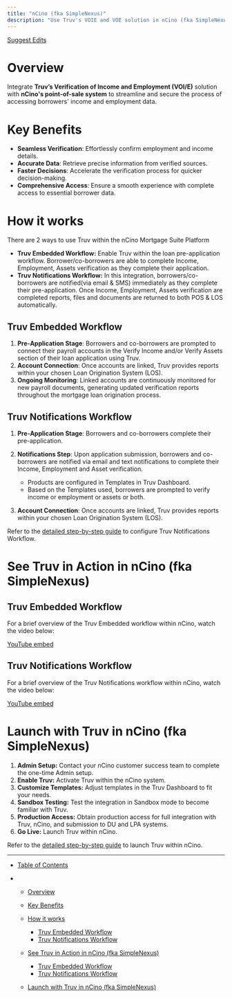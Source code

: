 ```yaml
---
title: "nCino (fka SimpleNexus)"
description: "Use Truv's VOIE and VOE solution in nCino (fka SimpleNexus) point-of-sale system"
---
```


[Suggest Edits](/edit/ncino-simplenexus-integration-guide)

# Overview

Integrate **Truv’s Verification of Income and Employment (VOI/E)** solution with **nCino's point-of-sale system** to streamline and secure the process of accessing borrowers' income and employment data.

# Key Benefits

* **Seamless Verification**: Effortlessly confirm employment and income details.
* **Accurate Data**: Retrieve precise information from verified sources.
* **Faster Decisions**: Accelerate the verification process for quicker decision-making.
* **Comprehensive Access**: Ensure a smooth experience with complete access to essential borrower data.

# How it works

There are 2 ways to use Truv within the nCino Mortgage Suite Platform

* **Truv Embedded Workflow:** Enable Truv within the loan pre-application workflow. Borrower/co-borrowers are able to complete Income, Employment, Assets verification as they complete their application.
* **Truv Notifications Workflow:** In this integration, borrowers/co-borrowers are notified(via email & SMS) immediately as they complete their pre-application. Once Income, Employment, Assets verification are completed reports, files and documents are returned to both POS & LOS automatically.

## Truv Embedded Workflow

1. **Pre-Application Stage**: Borrowers and co-borrowers are prompted to connect their payroll accounts in the Verify Income and/or Verify Assets section of their loan application using Truv.
2. **Account Connection**: Once accounts are linked, Truv provides reports within your chosen Loan Origination System (LOS).
3. **Ongoing Monitoring**: Linked accounts are continuously monitored for new payroll documents, generating updated verification reports throughout the mortgage loan origination process.

## Truv Notifications Workflow

1. **Pre-Application Stage**: Borrowers and co-borrowers complete their pre-application.

2. **Notifications Step**: Upon application submission, borrowers and co-borrowers are notified via email and text notifications to complete their Income, Employment and Asset verification.

   * Products are configured in Templates in Truv Dashboard.
   * Based on the Templates used, borrowers are prompted to verify income or employment or assets or both.

3. **Account Connection**: Once accounts are linked, Truv provides reports within your chosen Loan Origination System (LOS).

Refer to the [detailed step-by-step guide](/docs/simplenexus-notiifcations-workflow-integration-guide) to configure Truv Notifications Workflow.

# See Truv in Action in nCino (fka SimpleNexus)

## Truv Embedded Workflow

For a brief overview of the Truv Embedded workflow within nCino, watch the video below:

[YouTube embed](//cdn.embedly.com/widgets/media.html?src=https%3A%2F%2Fwww.youtube.com%2Fembed%2FsufhwhVcYec%3Ffeature%3Doembed\&display_name=YouTube\&url=https%3A%2F%2Fwww.youtube.com%2Fwatch%3Fv%3DsufhwhVcYec\&image=https%3A%2F%2Fi.ytimg.com%2Fvi%2FsufhwhVcYec%2Fhqdefault.jpg\&key=7788cb384c9f4d5dbbdbeffd9fe4b92f\&type=text%2Fhtml\&schema=youtube)

## Truv Notifications Workflow

For a brief overview of the Truv Notifications workflow within nCino, watch the video below:

[YouTube embed](//cdn.embedly.com/widgets/media.html?src=https%3A%2F%2Fwww.youtube.com%2Fembed%2FZl6pr_GBTLE%3Ffeature%3Doembed\&display_name=YouTube\&url=https%3A%2F%2Fwww.youtube.com%2Fwatch%3Fv%3DZl6pr_GBTLE\&image=https%3A%2F%2Fi.ytimg.com%2Fvi%2FZl6pr_GBTLE%2Fhqdefault.jpg\&key=7788cb384c9f4d5dbbdbeffd9fe4b92f\&type=text%2Fhtml\&schema=youtube)

# Launch with Truv in nCino (fka SimpleNexus)

1. **Admin Setup:** Contact your nCino customer success team to complete the one-time Admin setup.
2. **Enable Truv:** Activate Truv within the nCino system.
3. **Customize Templates:** Adjust templates in the Truv Dashboard to fit your needs.
4. **Sandbox Testing:** Test the integration in Sandbox mode to become familiar with Truv.
5. **Production Access:** Obtain production access for full integration with Truv, nCino, and submission to DU and LPA systems.
6. **Go Live:** Launch Truv within nCino.

Refer to the [detailed step-by-step guide](/docs/launch-checklist-for-integrated-point-of-sale-pos) to launch Truv within nCino.

***

* [Table of Contents](#)

* * [Overview](#overview)

  * [Key Benefits](#key-benefits)

  * [How it works](#how-it-works)

    * [Truv Embedded Workflow](#truv-embedded-workflow)
    * [Truv Notifications Workflow](#truv-notifications-workflow)

  * [See Truv in Action in nCino (fka SimpleNexus)](#see-truv-in-action-in-ncino-fka-simplenexus)

    * [Truv Embedded Workflow](#truv-embedded-workflow-1)
    * [Truv Notifications Workflow](#truv-notifications-workflow-1)

  * [Launch with Truv in nCino (fka SimpleNexus)](#launch-with-truv-in-ncino-fka-simplenexus)
